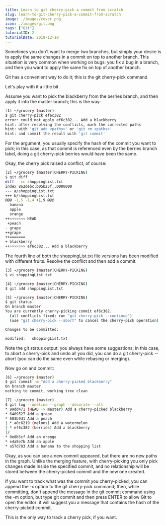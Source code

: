 ```yaml
---
title: Learn to git cherry-pick a commit from scratch
slug: learn-to-git-cherry-pick-a-commit-from-scratch
image: ./images/cover.png
icon: ./images/git.png
tags: ["Git"]
tutorialID: 2
tutorialDate: 2019-12-10
---
```


Sometimes you don't want to merge two branches, but simply your desire is to apply the same changes in a commit on top to another branch. This situation is very common when working on bugs: you fix a bug in a branch, and then you want to apply the same fix on top of another branch.

Git has a convenient way to do it; this is the git cherry-pick command.

Let's play with it a little bit.

Assume you want to pick the blackberry from the berries branch, and then apply it into the master branch; this is the way:

```bash
[1] ~/grocery (master)
$ git cherry-pick ef6c382
error: could not apply ef6c382... Add a blackberry
hint: after resolving the conflicts, mark the corrected paths
hint: with 'git add <paths>' or 'git rm <paths>'
hint: and commit the result with 'git commit'
```

For the argument, you usually specify the hash of the commit you want to pick; in this case, as that commit is referenced even by the berries branch label, doing a git cherry-pick berries would have been the same.

Okay, the cherry pick raised a conflict, of course:

```bash
[2] ~/grocery (master|CHERRY-PICKING)
$ git diff
diff --cc shoppingList.txt
index 862debc,b05b25f..0000000
--- a/shoppingList.txt
+++ b/shoppingList.txt
@@@ -1,5 -1,4 +1,9 @@@
  banana
  apple
  orange
++<<<<<<< HEAD
 +peach
- grape
++grape
++=======
+ blackberry
++>>>>>>> ef6c382... Add a blackberry
```

The fourth line of both the shoppingList.txt file versions has been modified with different fruits. Resolve the conflict and then add a commit:

```bash
[3] ~/grocery (master|CHERRY-PICKING)
$ vi shoppingList.txt
```

```bash
[4] ~/grocery (master|CHERRY-PICKING)
$ git add shoppingList.txt

[5] ~/grocery (master|CHERRY-PICKING)
$ git status
On branch master
You are currently cherry-picking commit ef6c382.
  (all conflicts fixed: run "git cherry-pick --continue")
  (use "git cherry-pick --abort" to cancel the cherry-pick operation)

Changes to be committed:

modified:   shoppingList.txt
```

Note the git status output: you always have some suggestions; in this case, to abort a cherry-pick and undo all you did, you can do a git cherry-pick --abort (you can do the same even while rebasing or merging).

Now go on and commit:

```bash
[6] ~/grocery (master)
$ git commit -m "Add a cherry-picked blackberry"
On branch master
nothing to commit, working tree clean

[7] ~/grocery (master)
$ git log --oneline --graph --decorate --all
* 99dd471 (HEAD -> master) Add a cherry-picked blackberry
* 6409527 Add a grape
* 603b9d1 Add a peach
| * a8c6219 (melons) Add a watermelon
| * ef6c382 (berries) Add a blackberry
|/
* 0e8b5cf Add an orange
* e4a5e7b Add an apple
* a57d783 Add a banana to the shopping list
```

Okay, as you can see a new commit appeared, but there are no new paths in the graph. Unlike the merging feature, with cherry-picking you only pick changes made inside the specified commit, and no relationship will be stored between the cherry-picked commit and the new one created.

If you want to track what was the commit you cherry-picked, you can append the -x option to the git cherry-pick command; then, while committing, don't append the message in the git commit command using the -m option, but type git commit and then press ENTER to allow Git to open the editor: it will suggest you a message that contains the hash of the cherry-picked commit.

This is the only way to track a cherry pick, if you want.
